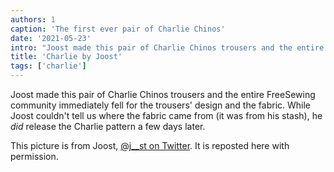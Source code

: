 ```yaml
---
authors: 1
caption: 'The first ever pair of Charlie Chinos'
date: '2021-05-23'
intro: "Joost made this pair of Charlie Chinos trousers and the entire FreeSewing community immediately fell for the trousers' design and the fabric. While Joost couldn't tell us where the fabric came from (it was from his stash), he  release the Charlie pattern a few days later."
title: 'Charlie by Joost'
tags: ['charlie']
---
```


<!-- truncate -->

Joost made this pair of Charlie Chinos trousers and the entire FreeSewing community immediately fell for the trousers' design and the fabric. While Joost couldn't tell us where the fabric came from (it was from his stash), he _did_ release the Charlie pattern a few days later.

This picture is from Joost, [@j\_\_st on Twitter](https://twitter.com/j__st). It is reposted here with permission.
